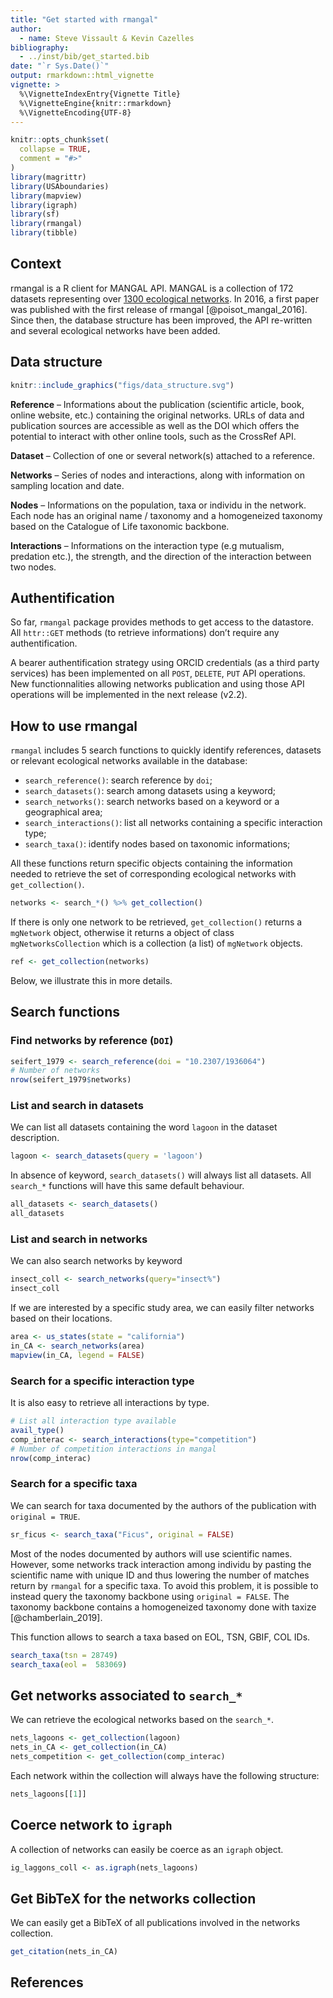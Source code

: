 ---
title: "Get started with rmangal"
author:
  - name: Steve Vissault & Kevin Cazelles
bibliography:
  - ../inst/bib/get_started.bib
date: "`r Sys.Date()`"
output: rmarkdown::html_vignette
vignette: >
  %\VignetteIndexEntry{Vignette Title}
  %\VignetteEngine{knitr::rmarkdown}
  %\VignetteEncoding{UTF-8}
---


```{r setup, include = FALSE}
knitr::opts_chunk$set(
  collapse = TRUE,
  comment = "#>"
)
library(magrittr)
library(USAboundaries)
library(mapview)
library(igraph)
library(sf)
library(rmangal)
library(tibble)
```


## Context

rmangal is a R client for MANGAL API. MANGAL is a collection of 172 datasets representing over [1300
ecological networks](http://poisotlab.biol.umontreal.ca/#/). In 2016, a first paper was published
with the first release of rmangal [@poisot_mangal_2016]. Since then, the database structure has been
improved, the API re-written and several ecological networks have been added. 

## Data structure

<div class = "row">
<div class = "col-md-6">
```{R echo = FALSE}
knitr::include_graphics("figs/data_structure.svg")
```
</div>
<div class = "col-md-6">

**Reference** -- Informations about the publication (scientific article, book, online website, etc.) containing
the original networks. URLs of data and publication sources are accessible as well as the DOI
which offers the potential to interact with other online tools, such as the CrossRef API.

**Dataset** -- Collection of one or several network(s) attached to a reference.

**Networks**  -- Series of nodes and interactions, along with information on sampling location and
date.

**Nodes** -- Informations on the population, taxa or individu in the network. Each node has an
original name / taxonomy and a homogeneized taxonomy based on the Catalogue of Life taxonomic
backbone. 

**Interactions** -- Informations on the interaction type (e.g mutualism, predation etc.), the
strength, and the direction of the interaction between two nodes.  

</div>
</div>

## Authentification

So far, `rmangal` package provides methods to get access to the datastore. All `httr::GET`
methods (to retrieve informations) don't require any authentification.

A bearer authentification strategy using ORCID credentials (as a third party services) has been
implemented on all `POST`, `DELETE`, `PUT` API operations. New functionnalities allowing networks
publication and using those API operations will be implemented in the next release (v2.2). 

## How to use rmangal

`rmangal` includes 5 search functions to quickly identify references, datasets
or relevant ecological networks available in the database:

- `search_reference()`: search reference by `doi`;
- `search_datasets()`: search among datasets using a keyword;
- `search_networks()`: search networks based on a keyword or a geographical area;
- `search_interactions()`: list all networks containing a specific interaction type;
- `search_taxa()`: identify nodes based on taxonomic informations;

All these functions return specific objects containing the information needed
to retrieve the set of corresponding ecological networks with
`get_collection()`.

```r
networks <- search_*() %>% get_collection()
```

If there is only one network to be retrieved, `get_collection()` returns a `mgNetwork` object, otherwise it returns a object of class  `mgNetworksCollection` which is a collection (a list) of `mgNetwork` objects.


```r
ref <- get_collection(networks)
```

Below, we illustrate this in more details.


## Search functions

### Find networks by reference (`DOI`)

```{R}
seifert_1979 <- search_reference(doi = "10.2307/1936064")
# Number of networks
nrow(seifert_1979$networks)
```

### List and search in datasets

We can list all datasets containing the word `lagoon` in the dataset description.

```{R}
lagoon <- search_datasets(query = 'lagoon')
```

In absence of keyword, `search_datasets()` will always list all datasets. All `search_*` functions
will have this same default behaviour.

```{R}
all_datasets <- search_datasets()
all_datasets
```

### List and search in networks

We can also search networks by keyword

```{R}
insect_coll <- search_networks(query="insect%") 
insect_coll
```

If we are interested by a specific study area, we can easily filter networks based on their locations. 

```{R}
area <- us_states(state = "california")
in_CA <- search_networks(area)
mapview(in_CA, legend = FALSE)
```

### Search for a specific interaction type

It is also easy to retrieve all interactions by type.

```{R}
# List all interaction type available
avail_type()
comp_interac <- search_interactions(type="competition")
# Number of competition interactions in mangal
nrow(comp_interac)
```

### Search for a specific taxa

We can search for taxa documented by the authors of the publication with `original = TRUE`. 

```{R}
sr_ficus <- search_taxa("Ficus", original = FALSE)
```

Most of the nodes documented by authors will use scientific names. However, some networks track
interaction among individu by pasting the scientific name with unique ID and thus lowering the number
of matches return by `rmangal` for a specific taxa. To avoid this problem, it is possible to instead
query the taxonomy backbone using `original = FALSE`. The taxonomy backbone contains a homogeneized
taxonomy done with taxize [@chamberlain_2019].

This function allows to search a taxa based on EOL, TSN, GBIF, COL IDs. 

```{R}
search_taxa(tsn = 28749)
search_taxa(eol =  583069)
```

## Get networks associated to `search_*`

We can retrieve the ecological networks based on the `search_*`.

```{R}
nets_lagoons <- get_collection(lagoon)
nets_in_CA <- get_collection(in_CA)
nets_competition <- get_collection(comp_interac)
```

Each network within the collection will always have the following structure:

```{R}
nets_lagoons[[1]]
```

## Coerce network to `igraph`

A collection of networks can easily be coerce as an `igraph` object.

```{R}
ig_laggons_coll <- as.igraph(nets_lagoons)
```

## Get BibTeX for the networks collection

We can easily get a BibTeX of all publications involved in the networks collection.

```{R}
get_citation(nets_in_CA)
```

## References
